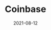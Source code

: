 ---
title: Coinbase
status: publish
date: 2021-08-12
slug: Description
logo: https://wp.gcap1.iotex.io/wp-content/uploads/2021/08/coinbase-header.png
featured_img: https://wp.gcap1.iotex.io/wp-content/uploads/2021/08/coinbase-header.png
website:
twitter:
telegram:
---